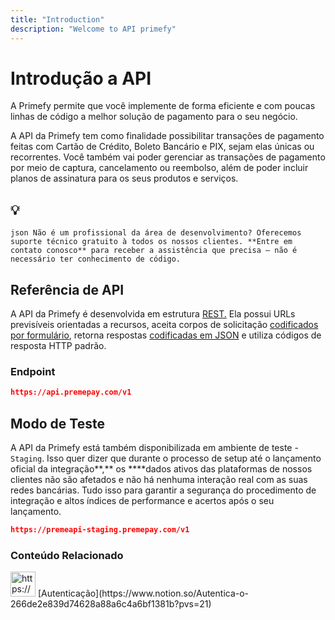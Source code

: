 ```yaml
---
title: "Introduction"
description: "Welcome to API primefy"
---
```


# Introdução a API



A Primefy permite que você implemente de forma eficiente e com poucas linhas de código a melhor solução de pagamento para o seu negócio.

A API da Primefy tem como finalidade possibilitar transações de pagamento feitas com Cartão de Crédito, Boleto Bancário e PIX, sejam elas únicas ou recorrentes. Você também vai poder gerenciar as transações de pagamento por meio de captura, cancelamento ou reembolso, além de poder incluir planos de assinatura para os seus produtos e serviços.


  ## 💡
  ```json Não é um profissional da área de desenvolvimento? Oferecemos suporte técnico gratuito à todos os nossos clientes. **Entre em contato conosco** para receber a assistência que precisa — não é necessário ter conhecimento de código.```


## Referência de API

A API da Primefy é desenvolvida em estrutura [REST.](https://developer.mozilla.org/pt-BR/docs/Glossary/REST) Ela possui URLs previsíveis orientadas a recursos, aceita corpos de solicitação [codificados por formulário](https://developer.mozilla.org/pt-BR/docs/Web/HTTP/Methods/POST), retorna respostas [codificadas em JSON](https://developer.mozilla.org/pt-BR/docs/Learn/JavaScript/Objects/JSON) e utiliza códigos de resposta HTTP padrão.

### **Endpoint**

```json
https://api.premepay.com/v1
```

## Modo de Teste

A API da Primefy está também disponibilizada em ambiente de teste - `Staging`. Isso quer dizer que durante o processo de setup até o lançamento oficial da integração\*\*,\*\* os \*\*\*\*dados ativos das plataformas de nossos clientes não são afetados e não há nenhuma interação real com as suas redes bancárias. Tudo isso para garantir a segurança do procedimento de integração e altos índices de performance e acertos após o seu lançamento.

```json
https://premeapi-staging.premepay.com/v1
```

### **Conteúdo Relacionado**

<aside>
  <img src="https://www.notion.so/icons/command-line_red.svg" alt="https://www.notion.so/icons/command-line_red.svg" width="40px" /> [Autenticação](https://www.notion.so/Autentica-o-266de2e839d74628a88a6c4a6bf1381b?pvs=21)
</aside>